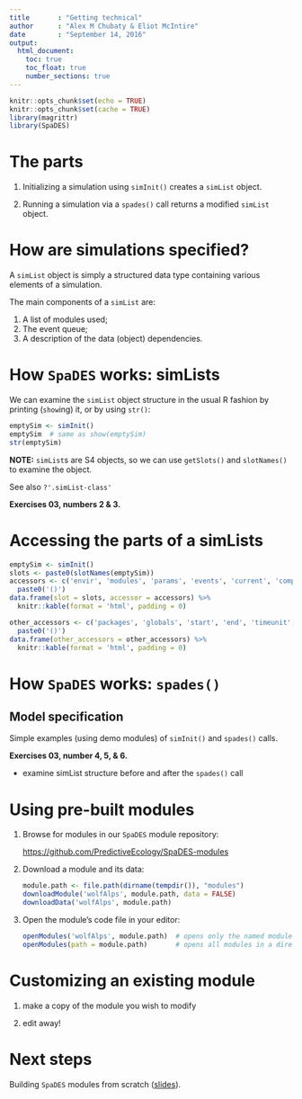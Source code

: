 ```yaml
---
title       : "Getting technical"
author      : "Alex M Chubaty & Eliot McIntire"
date        : "September 14, 2016"
output:
  html_document: 
    toc: true
    toc_float: true
    number_sections: true
---
```


```r
knitr::opts_chunk$set(echo = TRUE)
knitr::opts_chunk$set(cache = TRUE)
library(magrittr)
library(SpaDES)
```

# The parts

1. Initializing a simulation using `simInit()` creates a `simList` object.

2. Running a simulation via a `spades()` call returns a modified `simList` object.

# How are simulations specified?

A `simList` object is simply a structured data type containing various elements of a simulation.

The main components of a `simList` are:

1. A list of modules used;
2. The event queue;
3. A description of the data (object) dependencies.

# How `SpaDES` works: simLists

We can examine the `simList` object structure in the usual R fashion by printing (`show`ing) it, or by using `str()`:

```r
emptySim <- simInit()
emptySim  # same as show(emptySim)
str(emptySim)
```

**NOTE:** `simList`s are S4 objects, so we can use `getSlots()` and `slotNames()` to examine the object.

See also `?'.simList-class'`

**Exercises 03, numbers 2 & 3.**

# Accessing the parts of a simLists

<div class="columns-2">
```r
emptySim <- simInit()
slots <- paste0(slotNames(emptySim))
accessors <- c('envir', 'modules', 'params', 'events', 'current', 'completed', 'depends', 'times', 'inputs', 'outputs', 'paths') %>% 
  paste0('()')
data.frame(slot = slots, accessor = accessors) %>%
  knitr::kable(format = 'html', padding = 0)
```

```r
other_accessors <- c('packages', 'globals', 'start', 'end', 'timeunit', 'timeunits', 'objects', 'paths', 'cachePath', 'inputPath', 'outputPath', 'modulePath') %>%
  paste0('()')
data.frame(other_accessors = other_accessors) %>%
  knitr::kable(format = 'html', padding = 0)
```
</div>

# How `SpaDES` works: `spades()`

## Model specification

Simple examples (using demo modules) of `simInit()` and `spades()` calls.

**Exercises 03, number 4, 5, & 6.**

- examine simList structure before and after the `spades()` call

# Using pre-built modules

1. Browse for modules in our `SpaDES` module repository:

    [https://github.com/PredictiveEcology/SpaDES-modules](https://github.com/PredictiveEcology/SpaDES-modules)

2. Download a module and its data:

    ```r
    module.path <- file.path(dirname(tempdir()), "modules")
    downloadModule('wolfAlps', module.path, data = FALSE)
    downloadData('wolfAlps', module.path)
    ```

3. Open the module's code file in your editor:

    ```r
    openModules('wolfAlps', module.path)  # opens only the named module
    openModules(path = module.path)       # opens all modules in a directory
    ```

# Customizing an existing module

1. make a copy of the module you wish to modify

2. edit away!

# Next steps

Building `SpaDES` modules from scratch ([slides](http://rpubs.com/PredictiveEcology/Archives-Sept16-04-modules)).